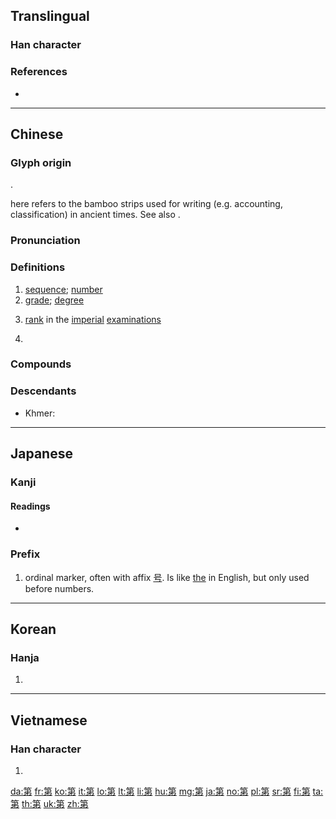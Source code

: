 {{character info/new}}
{{also|笫|笰}}
==Translingual==

===Han character===
{{Han char|rn=118|rad=竹|as=05|sn=11|four=88227|canj=HNLH|ids=⿱⺮⿹丿弔}}

===References===
* {{Han ref|kx=0881.040|dkj=25943|dj=1308.200|hdz=52959.090|uh=7B2C|ud=31532|bh=B2C4|bd=45764}}

----

==Chinese==
{{zh-forms}}

===Glyph origin===
{{Han etym}}
{{Han compound|竹|alt1=⺮|弟|c1=s|c2=p|t1=bamboo|ls=psc}}.

{{zh-l|*竹}} here refers to the bamboo strips used for writing (e.g. accounting, classification) in ancient times. See also {{zh-l|*等}}.

===Pronunciation===
{{zh-pron
|m=dì
|ma=y
|c=dai6
|h=pfs=thi
|md=dâ̤
|mn=tē
|w=3di
|mc=y
|oc=y
|cat=n,pref
}}

===Definitions===
{{zh-hanzi}}

# [[sequence]]; [[number]]
# [[grade]]; [[degree]]
# {{lb|zh|historical}} [[rank]] in the [[imperial]] [[examination]]s
# {{n-g|[[ordinal|Ordinal]] [[number]] [[marker]], used [[before]] a [[number]] to make the number [[ordinal]].}}
#: {{zh-x|第二|second}}
#: {{zh-x|第十|tenth}}
#: {{zh-x|安全.第一|safety first}}

===Compounds===
{{zh-der|三元及第|上第|下第|不第|伊凡第三|伊凡第四|別第|劉蕡下第|印第安人|及第|及第花|名第|品第|天下第一|宅第|寒第|居第|府第|得第|拜恩私第|擢第|昏第|書香門第|次第|治第|潭第|狀元及第|甲第|甲第星羅|甲第連雲|登甲第|登第|私第|科第|第一|第一人|第一人稱|第一個|第一名|第一國際|第一夫人|第一志願|第一性徵|第一手|第一把手|第一次|第一步|第一波|第一流|第一火線|第一炮|第一版|第一現場|第一眼|第一等|第一線|第一義|第一要緊|第一遭|第一順位|第七艦隊|第三世界|第三人稱|第三國際|第三地|第三梯隊|第三者|第三醫學|第九藝術|第二世界|第二代|第二性徵|第二把手|第二春|第二職業|第二課堂|第五縱隊|第八藝術|第六感|第四世界|第四審|第四臺|第宅|等第|簪纓門第|聯科及第|落第|角巾私第|諾曼第|進士及第|邸第|鄂圖第一|門第|門第高|開第|闔第光臨|陳第|高第}}

===Descendants===
{{CJKV||だい|제|đệ}}
* Khmer: {{l|km|ទី|tr=tii}}

----

==Japanese==

===Kanji===
{{ja-kanji|grade=3|rs=竹05}}

====Readings====
* {{ja-readings|kanon=[[てい]] (tei)|goon=[[だい]] (dai)|kun=[[ついで]] (tsuide), [[やしき]] (yashiki), [[ただ]] (tada)}}

===Prefix===
{{ja-kanjitab|だい|yomi=o}}
{{ja-pos|だい|prefix}}

# ordinal marker, often with affix [[号]]. Is like [[the]] in English, but only used before numbers.
#: {{ja-usex|'''第'''二号|'''だい'''-に ごう|The 2nd}}
#: {{ja-usex|'''第'''十三話|'''だい'''-じゅうさん わ|Volume/Chapter 13}}

----

==Korean==

===Hanja===
{{ko-hanja|hangeul=제|eumhun=|rv=je|mr=che|y=cey}}

# {{defn|lang=ko|sort=竹05}}

----

==Vietnamese==

===Han character===
{{vi-hantu|đệ|rs=竹05}}

# {{defn|lang=vi|sort=竹05}}

[[da:第]]
[[fr:第]]
[[ko:第]]
[[it:第]]
[[lo:第]]
[[lt:第]]
[[li:第]]
[[hu:第]]
[[mg:第]]
[[ja:第]]
[[no:第]]
[[pl:第]]
[[sr:第]]
[[fi:第]]
[[ta:第]]
[[th:第]]
[[uk:第]]
[[zh:第]]